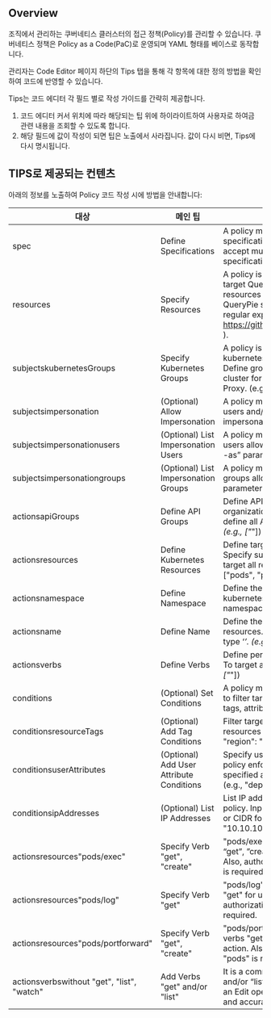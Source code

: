 ## Overview
조직에서 관리하는 쿠버네티스 클러스터의 접근 정책(Policy)를 관리할 수 있습니다. 쿠버네티스 정책은 Policy as a Code(PaC)로 운영되며 YAML 형태를 베이스로 동작합니다.

관리자는 Code Editor 페이지 하단의 Tips 탭을 통해 각 항목에 대한 정의 방법을 확인하여 코드에 반영할 수 있습니다.

Tips는 코드 에디터 각 필드 별로 작성 가이드를 간략히 제공합니다.

1. 코드 에디터 커서 위치에 따라 해당되는 팁 위에 하이라이트하여 사용자로 하여금 관련 내용을 조회할 수 있도록 합니다.
2. 해당 필드에 값이 작성이 되면 팁은 노출에서 사라집니다. 값이 다시 비면, Tips에 다시 명시됩니다.

## TIPS로 제공되는 컨텐츠
아래의 정보를 노출하여 Policy 코드 작성 시에 방법을 안내합니다:

| 대상                                         | 메인 팁                                     | 상세 설명                                                                                                                                                                                                                                                  |
| ------------------------------------------ | ---------------------------------------- | ------------------------------------------------------------------------------------------------------------------------------------------------------------------------------------------------------------------------------------------------------ |
| spec                                       | Define Specifications                    | A policy may include allow and/or deny specifications. The syntax does not accept multiple allow or deny specifications in a single policy.                                                                                                            |
| resources                                  | Specify Resources                        | A policy is required to include at least one target QueryPie resource. To target every resources at once, use ‘*’. (e.g., cluster:*) QueryPie supports both glob patterns and regular expressions (RE2: https://github.com/girishji/re2/wiki/Syntax ). |
| subjectskubernetesGroups                   | Specify Kubernetes Groups                | A policy is required to include at least one kubernetes group for impersonation. Define group subject in a kubernetes cluster for impersonation via QueryPie Proxy. (e.g., system:masters)                                                             |
| subjectsimpersonation                      | (Optional) Allow Impersonation           | A policy may include a list of kubernetes users and/or groups allowed to impersonate from clients                                                                                                                                                      |
| subjectsimpersonationusers                 | (Optional) List Impersonation Users      | A policy may include a list of kubernetes users allowed to impersonate using the “--as” parameter from clients                                                                                                                                         |
| subjectsimpersonationgroups                | (Optional) List Impersonation Groups     | A policy may include a list of kubernetes groups allowed using the “--as-group” parameter from clients.                                                                                                                                                |
| actionsapiGroups                           | Define API Groups                        | Define API groups for efficient organization of kubernetes resources. To define all API groups at once, type ‘*’. (e.g., ["*"])                                                                                                                        |
| actionsresources                           | Define Kubernetes Resources              | Define target Kubernetes resources. Specify subresources if necessary. To target all resources, type ‘*’. (e.g., ["pods", "pods/exec"])                                                                                                                |
| actionsnamespace                           | Define Namespace                         | Define the namespace of the target kubernetes resources. To target all namespaces, type ‘*’. (e.g., “*”)                                                                                                                                               |
| actionsname                                | Define Name                              | Define the name of the target kubernetes resources. To target all resource names, type ‘*’. (e.g., “eks-*”)                                                                                                                                            |
| actionsverbs                               | Define Verbs                             | Define permissible actions on resources. To target all actions at once, type ‘*’. (e.g., ["*"])                                                                                                                                                        |
| conditions                                 | (Optional) Set Conditions                | A policy may contain a set of conditions to filter target resources and/or users via tags, attributes, and/or IP addresses.                                                                                                                            |
| conditionsresourceTags                     | (Optional) Add Tag Conditions            | Filter target QueryPie-managed resources via tags in QueryPie. (e.g., "region": "ap-northeast-*")                                                                                                                                                      |
| conditionsuserAttributes                   | (Optional) Add User Attribute Conditions | Specify user attributes for fine-grained policy enforcement. Only users matching specified attributes can utilize this policy. (e.g., "department": "DevOps")                                                                                          |
| conditionsipAddresses                      | (Optional) List IP Addresses             | List IP address ranges to utilize this policy. Input either in a single IP address or CIDR format. (e.g., ["10.0.0.0/24", "10.10.10.10"])                                                                                                              |
| actionsresources"pods/exec"                | Specify Verb "get", "create"             | "pods/exec" resource requires the verbs “get”, ”create" for users to call its action. Also, authorization to "get" & "list" "pods" is required.                                                                                                        |
| actionsresources"pods/log"                 | Specify Verb "get"                       | "pods/log" resource requires the verb "get" for users to call its action. Also, authorization to "get" & "list" "pods" is required.                                                                                                                    |
| actionsresources"pods/portforward"         | Specify Verb "get", "create"             | "pods/portforward" resource requires the verbs "get", "create" for users to call its action. Also, authorization to "get" & "list" "pods" is required.                                                                                                 |
| actionsverbswithout "get", "list", "watch" | Add Verbs "get" and/or "list"            | It is a common practice to use verbs “get” and/or “list” for view before performing an Edit operation to ensure consistency and accuracy.                                                                                                              |

